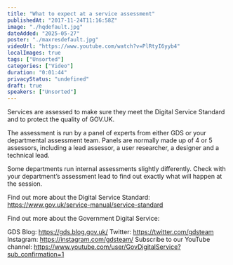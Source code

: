 ```yaml
---
title: "What to expect at a service assessment"
publishedAt: "2017-11-24T11:16:58Z"
image: "./hqdefault.jpg"
dateAdded: "2025-05-27"
poster: "./maxresdefault.jpg"
videoUrl: "https://www.youtube.com/watch?v=PlRtyI6yyb4"
localImages: true
tags: ["Unsorted"]
categories: ["Video"]
duration: "0:01:44"
privacyStatus: "undefined"
draft: true
speakers: ["Unsorted"]
---
```

Services are assessed to make sure they meet the Digital Service Standard and to protect the quality of GOV.UK. 

The assessment is run by a panel of experts from either GDS or your departmental assessment team. Panels are normally made up of 4 or 5 assessors, including a lead assessor, a user researcher, a designer and a technical lead.

Some departments run internal assessments slightly differently. Check with your department’s assessment lead to find out exactly what will happen at the session.

Find out more about the Digital Service Standard:
https://www.gov.uk/service-manual/service-standard 

Find out more about the Government Digital Service:

GDS Blog: https://gds.blog.gov.uk/
Twitter: https://twitter.com/gdsteam 
Instagram: https://instagram.com/gdsteam/ 
Subscribe to our YouTube channel: 
https://www.youtube.com/user/GovDigitalService?sub_confirmation=1
